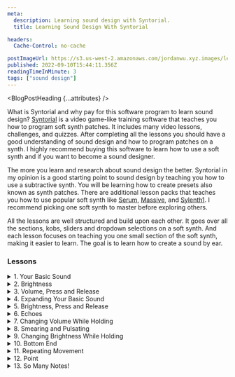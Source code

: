 ```yaml
---
meta:
  description: Learning sound design with Syntorial.
  title: Learning Sound Design With Syntorial

headers:
  Cache-Control: no-cache

postImageUrl: https://s3.us-west-2.amazonaws.com/jordanwu.xyz.images/learning-sound-design-with-syntorial.jpg
published: 2022-09-10T15:44:11.356Z
readingTimeInMinute: 3
tags: ["sound design"]
---
```



<BlogPostHeading {...attributes} />

What is Syntorial and why pay for this software program to learn sound design? [Syntorial](https://www.syntorial.com/) is a video game-like training software that teaches you how to program soft synth patches. It includes many video lessons, challenges, and quizzes. After completing all the lessons you should have a good understanding of sound design and how to program patches on a synth. I highly recommend buying this software to learn how to use a soft synth and if you want to become a sound designer.

The more you learn and research about sound design the better. Syntorial in my opinion is a good starting point to sound design by teaching you how to use a subtractive synth. You will be learning how to create presets also known as synth patches. There are additional lesson packs that teaches you how to use popular soft synth like [Serum](https://xferrecords.com/products/serum), [Massive](https://www.native-instruments.com/en/products/komplete/synths/massive), and [Sylenth1](https://www.lennardigital.com/sylenth1). I recommend picking one soft synth to master before exploring others.

All the lessons are well structured and build upon each other. It goes over all the sections, kobs, sliders and dropdown selections on a soft synth. And each lesson focuses on teaching you one small section of the soft synth, making it easier to learn. The goal is to learn how to create a sound by ear.

### Lessons

<details>
<summary>1. Your Basic Sound</summary>

In this lesson it will learn about an oscillator and how it's used to generate a basic waveform. A waveform represents a signal as a function of time and when you send the waveform to an output source. The waveform will create a sound that you hear through your headphones or audio speakers. Syntorial goes through two common waveforms the Saw and Square/Pulse but did not go over Sine. The focus is on using your ears to know which waveform to use to create a sound.

The Saw waveform is bright and edgy, it's an all purpose waveform that is used for many things. The Square/Pulse has a video game like quality, a more artificial sounding, and it's good for bass patches.

What the lesson did not talk about is harmonics that I feel is an important concept in sound design. A harmonic is a wave with a frequency that is a positive integer multiple of the fundamental frequency. The Saw waveform has both even and odd harmonics which makes it a good all purpose waveform while the Square/Pulse only has odd harmonics which makes it sound hollow.

</details>

<details>
<summary>2. Brightness</summary>

Low pass filter determines the brightness of your sound. There will be a cutoff knob that represents the cutoff frequency and as you turn the knob counter clockwise you are removing any frequency above your cutoff frequency. What you should be thinking as you use this knob is when it's all the way turned clockwise, your cutoff frequency is at its max value and you did not remove any frequencies from the waveform. As you move it counter clockwise, you are removing frequencies and that is changing both the waveform and sound. Remember when you change the waveform you change the sound. That's what it means by determining the brightness of the sound. For a brighter sound move the knob clockwise and for a rounder sound move the knob counter clockwise. As you turn the knob all the way counter clockwise, you get no signal which is no sound because you removed all the frequencies in the waveform.

There's a common side effect when using the low pass filter. As you remove frequencies and make the sound rounder. The volume has decreased. What you can do is increase the volume using the main volume knob.

</details>

<details>
<summary>3. Volume, Press and Release</summary>

The amp envelope modulates the synth volume over time. It goes over the attack stage. This stage happens when you press on the key and the slider determines how long it will take your sound to go full volume. This is good for fading a sound in and good for pads or ambient sounds. For a string attack add a small fade in. The release stage happens when you release the key and it determines how long it takes the sound to go silent. This is good for fading a sound out and great for pads or ambient sounds. You can use fade in and out on any leads or bass sounds.

</details>

<details>
<summary>4. Expanding Your Basic Sound</summary>

Many synths give you multiple oscillators for you to use to create your initial waveform. One of the most common ways to use two oscillators is called doubling and transposing. For doubling change the mix knob to 50/50, this allows you to use 50% of the first oscillator and 50% of the second oscillator. But it does not have to be 50/50, you can do 70/30 and lower the transposing waveform so that the high frequencies are lowered. For the transposing you can turn the semitone knob where a semitone is the next key. It's common to turn the semitone knob to a fifth of an octave (7 semitone above) or an octave (12 semitone). Keep in mind when you are transposing, you are adding higher frequencies to the waveform.

</details>

<details>
<summary>5. Brightness, Press and Release</summary>

The filter envelope modulates the filter cutoff frequency. The cutoff frequency knob determines the darkest point and the envelope amount knob determines the brightest point of your sound.

![Filter envelope](https://s3.us-west-2.amazonaws.com/jordanwu.xyz.images/learning-sound-design-with-syntorial/filter-envelope-cutoff-and-envelope-knobs.png "Filter envelope cutoff frequency and envelope amount")

The filter envelope attack stage happens when you press on the key. It determines how long it takes your sound starting from the cutoff frequency to its brightest point that is determined by the envelope amount knob.

The filter envelope release stage happens when you release the key. It determines how long it takes the sound to go back down to your cutoff frequency also known as your darkest point.

![Filter envelope with attack and release stage](https://s3.us-west-2.amazonaws.com/jordanwu.xyz.images/learning-sound-design-with-syntorial/filter-envelope-attack-and-release.png "Filter envelope with attack and release stage")

</details>

<details>
<summary>6. Echoes</summary>

A delay creates echoes that can be used for rhythmic patterns or create space that is similar to reverb. The mix knob controls the ratio of the Dry signal to the Wet signal. The delay time determines how far apart the echoes are from each other. The delay feedback determines how many echoes are created. The delay spread will spread out your echoes to the left and right side of the audio field to create width and size.

</details>

<details>
<summary>7. Changing Volume While Holding</summary>

The amp envelope sustain slider determines the max volume while holding the key while the decay slider determines how long it takes for the sound to reach the sustain volume level after the attack stage.

![Amplitude envelope with attack, decay, and sustain stage](https://s3.us-west-2.amazonaws.com/jordanwu.xyz.images/learning-sound-design-with-syntorial/filter-envelope-cutoff-and-envelope-knobs.png "Amplitude envelope with attack, decay, and sustain stage")

</details>

<details>
<summary>8. Smearing and Pulsating</summary>

You can create a smearing and pulsating sound by doubling change the mix knob to 50/50, this allows you to use 50% of the first oscillator and 50% of the second oscillator. After use the fine tune knob on both oscillators to create the sound. Each fine tune knob is in cents, where 100 cents are in a semitone. Be sure to turn the fine tune knobs in different direction.

When the oscillator start button enabled you get an sharp attack transient. When disabled you get a rounder attack transient. Keep in mind when enabled you get a consistent pulsation and when it's disabled you get varying pulsation.

</details>

<details>
<summary>9. Changing Brightness While Holding</summary>

The both the filter envelope decay and sustain slider control changing the brightness of your sound while the key is pressed. The decay slider deteremines how quickly the brightness changes to the sustain level. The sustain level is determined by the cutoff knob.

![Filter envelope with attack, decay, and sustain stage](https://s3.us-west-2.amazonaws.com/jordanwu.xyz.images/learning-sound-design-with-syntorial/filter-envelope-attack-decay-and-sustain.png "Filter envelope with attack, decay, and sustain stage")

</details>

<details>
<summary>10. Bottom End</summary>

A sub oscillator has a fixed pitch one octave below oscillator one. It's purpose is to add bottom end and weight to your sound. If you hear a attack transient, you can remove it using the Amp envelope attack stage.

</details>

<details>
<summary>11. Repeating Movement</summary>

The low frequency oscillator LFO is used for repeating movement. It does this by using a waveform to modulate one of many destinations. To add Vibrato or Tremolo to a patch an LFO would be used to modulate the pitch and amplitude respectively.

> #### Vibrato
>
> - Destination: Pitch
> - Waveform: Triangle
> - Amount: Low
> - Rate: Medium to Fast

> #### Tremolo
>
> - Destination: Volume
> - Waveform: Triangle
> - Amount: Medium to High
> - Rate: Medium to Fast

> #### Gate
>
> - Destination: Volume / Cutoff
> - Waveform: Saw / Pulse
> - Amount: Medium to High
> - Rate: Medium to Fast

</details>

<details>
<summary>12. Point</summary>

Filter resonance boosts your sound near its brightest point determined by the cutoff frequency. Resonance can tighten, focus and add points to your sound.

When you turn the resonance all the way, changing the cutoff frequency changes the pitch of the sound. This is called self-oscillation.

</details>

<details>
<summary>13. So Many Notes!</summary>

Voice modes determine how many notes can be played at once. Mono mode only allows playing one voice / note at a time. In poly mode you can play two or more voices / notes. Mono mode is used to force single note playing, good for bass and leads.

</details>
